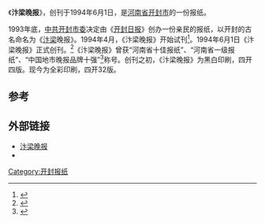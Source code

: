 《'''汴梁晚报'''》，创刊于1994年6月1日，是[[河南省|河南省]][[开封市|开封市]]的一份报纸。

1993年底，[[中共开封市委|中共开封市委]]决定由《[[开封日报|开封日报]]》创办一份亲民的报纸，以开封的古名命名为《[[汴梁|汴梁]]晚报》。1994年4月，《汴梁晚报》开始试刊<ref>{{cite news|title=弘扬开封文化 彰显汴梁特色|url=http://news.gmw.cn/newspaper/2014-05/28/content_3333280.htm|accessdate=2015-11-15|agency=汴梁晚报|date=2014-05-28|archive-date=2016-03-05|archive-url=https://web.archive.org/web/20160305064244/http://news.gmw.cn/newspaper/2014-05/28/content_3333280.htm|dead-url=no}}</ref>。1994年6月1日《汴梁晚报》正式创刊。<ref>{{cite news|title=晚报 我成长的沃土|url=http://difang.gmw.cn/newspaper/2014-08/07/content_100058021.htm|accessdate=2015-11-15|agency=汴梁晚报|date=2014-08-07}}{{Dead link}}</ref>《汴梁晚报》曾获“河南省十佳报纸”、“河南省一级报纸”、“中国地市晚报品牌十强”<ref>{{cite news|title=《开封日报》荣获“中国地市党报品牌十强”称号 《汴梁晚报》荣获“中国地市晚报品牌十强”称号|url=http://edu.gmw.cn/newspaper/2014-11/21/content_102158548.htm|accessdate=2015-11-15|agency=汴梁晚报|date=2014-11-21|deadurl=yes|archiveurl=https://web.archive.org/web/20160305012739/http://edu.gmw.cn/newspaper/2014-11/21/content_102158548.htm|archivedate=2016-03-05}}</ref>称号。创刊之初，《汴梁晚报》为黑白印刷，四开四版。现今为全彩印刷，四开32版。

==参考==
{{reflist}}

==外部链接==
* [http://www.kf.cn/blwb/ 汴梁晚报] {{Wayback|url=http://www.kf.cn/blwb/ |date=20180115123437 }}
* {{weibo|blwb0088}}

{{Newspaper-stub}}

[[Category:开封报纸|Category:开封报纸]]
